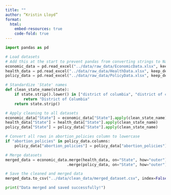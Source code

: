 ```yaml
---
title: ""
author: “Kristin Lloyd”
format: 
  html:
    embed-resources: true
    code-fold: true
---
```

```python

import pandas as pd

# Load datasets
# Add this at the start to prevent pandas from converting strings to NaN
economic_data = pd.read_excel("../data/raw_data/EconomicData.xlsx", keep_default_na=False, na_values=[])
health_data = pd.read_excel("../data/raw_data/HealthData.xlsx", keep_default_na=False, na_values=[])
policy_data = pd.read_excel("../data/raw_data/PolicyData.xlsx", keep_default_na=False, na_values=[])

# Standardize 'State' names
def clean_state_name(state):
    if state.strip().lower() in ["district of columbia", "district of colombia"]:
        return "District of Columbia"
    return state.strip()

# Apply cleaning to all datasets
economic_data["State"] = economic_data["State"].apply(clean_state_name)
health_data["State"] = health_data["State"].apply(clean_state_name)
policy_data["State"] = policy_data["State"].apply(clean_state_name)

# Convert all rows in abortion_policies column to lowercase
if "abortion_policies" in policy_data.columns:
    policy_data["abortion_policies"] = policy_data["abortion_policies"].str.strip().str.lower()

# Merge datasets
merged_data = economic_data.merge(health_data, on="State", how="outer")\
                           .merge(policy_data, on="State", how="outer")

# Save the cleaned and merged data
merged_data.to_csv("../data/clean_data/merged_dataset.csv", index=False)

print("Data merged and saved successfully!")

```